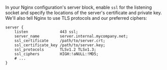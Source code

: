 In your Nginx configuration's server block, enable `ssl` for the listening socket and specify the locations of the server's certificate and private key. We'll also tell Nginx to use TLS protocols and our preferred ciphers:

```nginx
server {
    listen              443 ssl;
    server_name         server.internal.mycompany.net;
    ssl_certificate     /path/to/server.crt;
    ssl_certificate_key /path/to/server.key;
    ssl_protocols       TLSv1.2 TLSv1.3;
    ssl_ciphers         HIGH:!aNULL:!MD5;
    # ...
}
```
